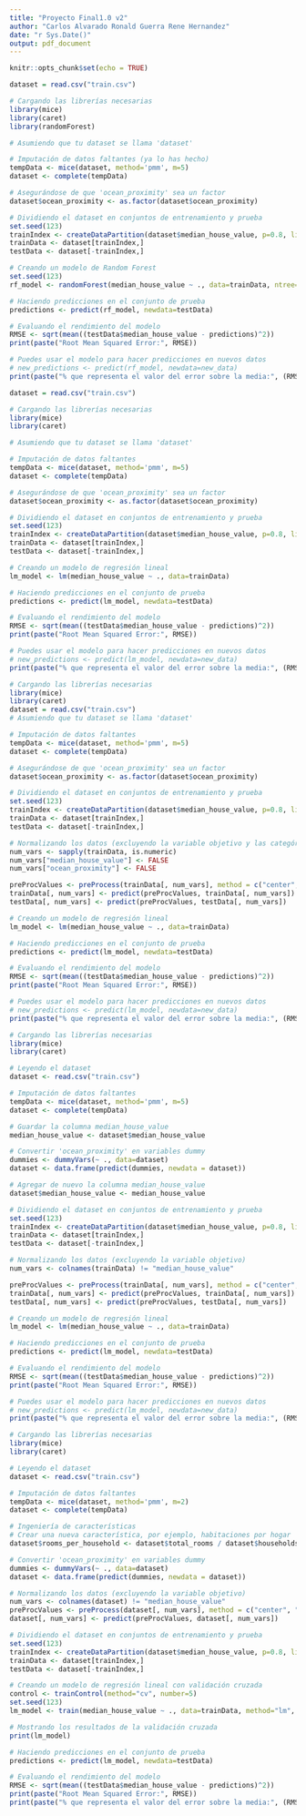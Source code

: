 ```yaml
---
title: "Proyecto Final1.0 v2"
author: "Carlos Alvarado Ronald Guerra Rene Hernandez"
date: "r Sys.Date()"
output: pdf_document
---
```

```r
knitr::opts_chunk$set(echo = TRUE)
```


```r
dataset = read.csv("train.csv")
```

```r
# Cargando las librerías necesarias
library(mice)
library(caret)
library(randomForest)

# Asumiendo que tu dataset se llama 'dataset'

# Imputación de datos faltantes (ya lo has hecho)
tempData <- mice(dataset, method='pmm', m=5)
dataset <- complete(tempData)

# Asegurándose de que 'ocean_proximity' sea un factor
dataset$ocean_proximity <- as.factor(dataset$ocean_proximity)

# Dividiendo el dataset en conjuntos de entrenamiento y prueba
set.seed(123)
trainIndex <- createDataPartition(dataset$median_house_value, p=0.8, list=FALSE)
trainData <- dataset[trainIndex,]
testData <- dataset[-trainIndex,]

# Creando un modelo de Random Forest
set.seed(123)
rf_model <- randomForest(median_house_value ~ ., data=trainData, ntree=100)

# Haciendo predicciones en el conjunto de prueba
predictions <- predict(rf_model, newdata=testData)

# Evaluando el rendimiento del modelo
RMSE <- sqrt(mean((testData$median_house_value - predictions)^2))
print(paste("Root Mean Squared Error:", RMSE))

# Puedes usar el modelo para hacer predicciones en nuevos datos
# new_predictions <- predict(rf_model, newdata=new_data)
print(paste("% que representa el valor del error sobre la media:", (RMSE / mean(dataset$median_house_value)) * 100))
```
```r
dataset = read.csv("train.csv")

# Cargando las librerías necesarias
library(mice)
library(caret)

# Asumiendo que tu dataset se llama 'dataset'

# Imputación de datos faltantes
tempData <- mice(dataset, method='pmm', m=5)
dataset <- complete(tempData)

# Asegurándose de que 'ocean_proximity' sea un factor
dataset$ocean_proximity <- as.factor(dataset$ocean_proximity)

# Dividiendo el dataset en conjuntos de entrenamiento y prueba
set.seed(123)
trainIndex <- createDataPartition(dataset$median_house_value, p=0.8, list=FALSE)
trainData <- dataset[trainIndex,]
testData <- dataset[-trainIndex,]

# Creando un modelo de regresión lineal
lm_model <- lm(median_house_value ~ ., data=trainData)

# Haciendo predicciones en el conjunto de prueba
predictions <- predict(lm_model, newdata=testData)

# Evaluando el rendimiento del modelo
RMSE <- sqrt(mean((testData$median_house_value - predictions)^2))
print(paste("Root Mean Squared Error:", RMSE))

# Puedes usar el modelo para hacer predicciones en nuevos datos
# new_predictions <- predict(lm_model, newdata=new_data)
print(paste("% que representa el valor del error sobre la media:", (RMSE / mean(dataset$median_house_value)) * 100))
```

```r
# Cargando las librerías necesarias
library(mice)
library(caret)
dataset = read.csv("train.csv")
# Asumiendo que tu dataset se llama 'dataset'

# Imputación de datos faltantes
tempData <- mice(dataset, method='pmm', m=5)
dataset <- complete(tempData)

# Asegurándose de que 'ocean_proximity' sea un factor
dataset$ocean_proximity <- as.factor(dataset$ocean_proximity)

# Dividiendo el dataset en conjuntos de entrenamiento y prueba
set.seed(123)
trainIndex <- createDataPartition(dataset$median_house_value, p=0.8, list=FALSE)
trainData <- dataset[trainIndex,]
testData <- dataset[-trainIndex,]

# Normalizando los datos (excluyendo la variable objetivo y las categóricas)
num_vars <- sapply(trainData, is.numeric)
num_vars["median_house_value"] <- FALSE
num_vars["ocean_proximity"] <- FALSE

preProcValues <- preProcess(trainData[, num_vars], method = c("center", "scale"))
trainData[, num_vars] <- predict(preProcValues, trainData[, num_vars])
testData[, num_vars] <- predict(preProcValues, testData[, num_vars])

# Creando un modelo de regresión lineal
lm_model <- lm(median_house_value ~ ., data=trainData)

# Haciendo predicciones en el conjunto de prueba
predictions <- predict(lm_model, newdata=testData)

# Evaluando el rendimiento del modelo
RMSE <- sqrt(mean((testData$median_house_value - predictions)^2))
print(paste("Root Mean Squared Error:", RMSE))

# Puedes usar el modelo para hacer predicciones en nuevos datos
# new_predictions <- predict(lm_model, newdata=new_data)
print(paste("% que representa el valor del error sobre la media:", (RMSE / mean(dataset$median_house_value)) * 100))
```
```r
# Cargando las librerías necesarias
library(mice)
library(caret)

# Leyendo el dataset
dataset <- read.csv("train.csv")

# Imputación de datos faltantes
tempData <- mice(dataset, method='pmm', m=5)
dataset <- complete(tempData)

# Guardar la columna median_house_value
median_house_value <- dataset$median_house_value

# Convertir 'ocean_proximity' en variables dummy
dummies <- dummyVars(~ ., data=dataset)
dataset <- data.frame(predict(dummies, newdata = dataset))

# Agregar de nuevo la columna median_house_value
dataset$median_house_value <- median_house_value

# Dividiendo el dataset en conjuntos de entrenamiento y prueba
set.seed(123)
trainIndex <- createDataPartition(dataset$median_house_value, p=0.8, list=FALSE)
trainData <- dataset[trainIndex,]
testData <- dataset[-trainIndex,]

# Normalizando los datos (excluyendo la variable objetivo)
num_vars <- colnames(trainData) != "median_house_value"

preProcValues <- preProcess(trainData[, num_vars], method = c("center", "scale"))
trainData[, num_vars] <- predict(preProcValues, trainData[, num_vars])
testData[, num_vars] <- predict(preProcValues, testData[, num_vars])

# Creando un modelo de regresión lineal
lm_model <- lm(median_house_value ~ ., data=trainData)

# Haciendo predicciones en el conjunto de prueba
predictions <- predict(lm_model, newdata=testData)

# Evaluando el rendimiento del modelo
RMSE <- sqrt(mean((testData$median_house_value - predictions)^2))
print(paste("Root Mean Squared Error:", RMSE))

# Puedes usar el modelo para hacer predicciones en nuevos datos
# new_predictions <- predict(lm_model, newdata=new_data)
print(paste("% que representa el valor del error sobre la media:", (RMSE / mean(dataset$median_house_value)) * 100))

```

```r
# Cargando las librerías necesarias
library(mice)
library(caret)

# Leyendo el dataset
dataset <- read.csv("train.csv")

# Imputación de datos faltantes
tempData <- mice(dataset, method='pmm', m=2)
dataset <- complete(tempData)

# Ingeniería de características
# Crear una nueva característica, por ejemplo, habitaciones por hogar
dataset$rooms_per_household <- dataset$total_rooms / dataset$households

# Convertir 'ocean_proximity' en variables dummy
dummies <- dummyVars(~ ., data=dataset)
dataset <- data.frame(predict(dummies, newdata = dataset))

# Normalizando los datos (excluyendo la variable objetivo)
num_vars <- colnames(dataset) != "median_house_value"
preProcValues <- preProcess(dataset[, num_vars], method = c("center", "scale"))
dataset[, num_vars] <- predict(preProcValues, dataset[, num_vars])

# Dividiendo el dataset en conjuntos de entrenamiento y prueba
set.seed(123)
trainIndex <- createDataPartition(dataset$median_house_value, p=0.8, list=FALSE)
trainData <- dataset[trainIndex,]
testData <- dataset[-trainIndex,]

# Creando un modelo de regresión lineal con validación cruzada
control <- trainControl(method="cv", number=5)
set.seed(123)
lm_model <- train(median_house_value ~ ., data=trainData, method="lm", trControl=control)

# Mostrando los resultados de la validación cruzada
print(lm_model)

# Haciendo predicciones en el conjunto de prueba
predictions <- predict(lm_model, newdata=testData)

# Evaluando el rendimiento del modelo
RMSE <- sqrt(mean((testData$median_house_value - predictions)^2))
print(paste("Root Mean Squared Error:", RMSE))
print(paste("% que representa el valor del error sobre la media:", (RMSE / mean(dataset$median_house_value)) * 100))

```



